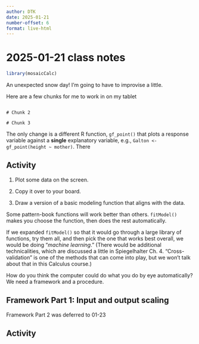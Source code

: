 ```yaml
---
author: DTK
date: 2025-01-21
number-offset: 6
format: live-html
---
```


# 2025-01-21 class notes

```r
library(mosaicCalc)
```

An unexpected snow day! I'm going to have to improvise a little.

Here are a few chunks for me to work in on my tablet

```webr-r

```


```webr-r
# Chunk 2

```


```webr-r
# Chunk 3

```

The only change is a different R function, `gf_point()` that plots a response variable against a **single** explanatory variable, e.g., `Galton <- gf_point(height ~ mother)`. There


## Activity

1. Plot some data on the screen. 

2. Copy it over to your board.

3. Draw a version of a basic modeling function that aligns with the data. 

Some pattern-book functions will work better than others. `fitModel()` makes you choose the function, then does the rest automatically. 

If we expanded `fitModel()` so that it would go through a large library of functions, try them all, and then pick the one that works best overall, we would be doing "*machine learning*." (There would be additional technicalities, which are discussed a little in Spiegelhalter Ch. 4. "Cross-validation" is one of the methods that can come into play, but we won't talk about that in this Calculus course.)

How do you think the computer could do what you do by eye automatically? We need a framework and a procedure.

## Framework Part 1: Input and output scaling




Framework Part 2 was deferred to 01-23

## Activity


